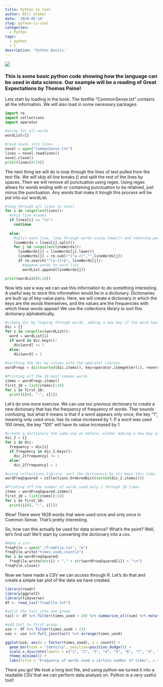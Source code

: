 ```yaml
---
title: Python Is Cool
author: Will Graber
date: '2020-05-14'
slug: python-is-cool
categories:
  - Python
tags:
  - python
  - r
description: 'Python Basics.'
---
```


![](/blog/2020-05-14-python-is-cool_files/common.jpg)

### This is some basic python code showing how the language can be used in data science. Our example will be a reading of Great Expectations by Thomas Paine!

Lets start by loading in the book. The textfile "CommonSense.txt" contains all the information. We will also load in some necessary packages.

```python
import re
import collections
import operator

#array for all words
wordList=[]

#read novel into lines
novel = open("CommonSense.txt")
lines = novel.readlines()
novel.close()
print(lines[0:10])
```

The next thing we will do is loop through the lines of text pulled from the text file. We will skip all line breaks (\n) and split the rest of the lines by spaces. Then we will remove all punctuation using regex. Using regex allows for words ending with or containing punctuation to be retained, just minus the punctuation. Any words that make it trough this process will be put into our wordList.

```python
#loop through all lines in novel
for i in range(len(lines)):
  #skip line breaks
  if lines[i] == "\n":
    continue
  
  else:
    #split each line, loop through words using lower() and removing punctuation w/ regex
    lineWords = lines[i].split()
    for j in range(len(lineWords)):
      lineWords[j] = lineWords[j].lower()
      lineWords[j] = re.sub(r"[^a-z]","",lineWords[j])
      if re.search("^[a-z]+$", lineWords[j]):
        #append words to word list
        wordList.append(lineWords[j])

print(wordList[0:10])
```

Now lets see a way we can use this information to do something interesting. A useful way to store this information would be in a dictionary. Dictionaries are built up of key-value pairs. Here, we will create a dictionary in which the keys are the words themselves, and the values are the frequencies with which these words appear! We use the collections library to sort this dictionary alphabetically.

```python
#create dic by looping through words, adding a new key if the word hasn't been seen before or incrementing by 1 if it has
dic = {}
for i in range(len(wordList)):
  word = wordList[i]
  if word in dic.keys():
    dic[word] += 1
  else:
    dic[word] = 1
    
#sorthing the dic by values with the operator library
wordFreqs = dict(sorted(dic.items(), key=operator.itemgetter(1), reverse = True))

#Printing off the 10 most common words
items = wordFreqs.items()
first_10 = list(items)[:10]
for i in first_10:
  print(i[0], ":", i[1])
```

Let's do one more exercise. We can use our previous dictionary to create a new dictionary that has the frequency of frequency of words. That sounds confusing, but what it means is that if a word appears only once, the key "1", meaning only used once, has its value increased by 1. If a word was used 100 times, the key "100" will have its value increased by 1.

```python
#create a dictionary the same way as before, either making a new key or incrementing by one if it has been seen
dic_2 = {}
for i in dic:
  frequency = dic[i]
  if frequency in dic_2.keys():
    dic_2[frequency] += 1
  else:
    dic_2[frequency] = 1

#using collections library, sort the dictionary by its keys this time.
wordFreqSquared = collections.OrderedDict(sorted(dic_2.items()))

#Printing off the number of words used only 1 through 10 times
items = wordFreqSquared.items()
first_10 = list(items)[:10]
for i in first_10:
  print(i[0], ":", i[1])
```

Wow! There were 1928 words that were used once and only once in Common Sense. That's pretty interesting. 

So, how can this actually be used for data science? What's the point? Well, let's find out! We'll start by converting the dictionary into a csv.

```python
#Make a csv!
freqFile = open("./freqFile.txt", "w")
freqFile.write("times_used,count\n")
for i in wordFreqSquared:
  freqFile.write(str(i) + "," + str(wordFreqSquared[i]) + "\n")
freqFile.close()
```

Now we have made a CSV we can access through R. Let's do that and create a simple bar plot of the data we have created.

```r
library(readr)
library(ggplot2)
library(tidyverse)
df <- read_csv("freqFile.txt")

#split the tail into one group
tail <- df %>% filter(times_used > 20) %>% summarize_all(sum) %>% mutate(times_used = 21)

#add tail to first group
use <- df %>% filter(times_used < 21)
use <- use %>% full_join(tail) %>% arrange(times_used)

ggplot(use, aes(x = factor(times_used), y = count)) + 
  geom_bar(stat = "identity", position=position_dodge()) +
  scale_x_discrete(labels = c("1", "2", "3", "4", "5", "6", "7", "8", "9", "10", "11", "12", "13", "14", "15", "16", "17", "18", "19", "20", "21+")) +
  theme_minimal() +
  labs(title = "Frequency of words used a certain number of times", x = "Number of times a word was used", y = "Number of words")
```

There you go! We took a long text file, and using python we turned it into a readable CSV that we can perform data analysis on. Python is a very useful tool!